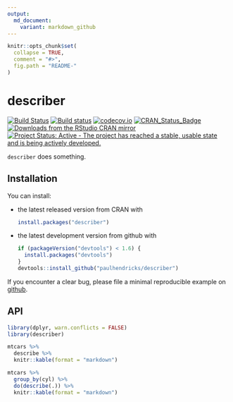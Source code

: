 ```yaml
---
output:
  md_document:
    variant: markdown_github
---
```


<!-- README.md is generated from README.Rmd. Please edit that file -->

```r
knitr::opts_chunk$set(
  collapse = TRUE,
  comment = "#>",
  fig.path = "README-"
)
```

# describer

[![Build Status](https://travis-ci.org/paulhendricks/describer.png?branch=master)](https://travis-ci.org/paulhendricks/describer)
[![Build status](https://ci.appveyor.com/api/projects/status/jyh7mh23q1htalww/branch/master?svg=true)](https://ci.appveyor.com/project/paulhendricks/describer/branch/master)
[![codecov.io](http://codecov.io/github/paulhendricks/describer/coverage.svg?branch=master)](http://codecov.io/github/paulhendricks/describer?branch=master)
[![CRAN_Status_Badge](http://www.r-pkg.org/badges/version/describer)](http://cran.r-project.org/package=describer)
[![Downloads from the RStudio CRAN mirror](http://cranlogs.r-pkg.org/badges/describer)](http://cran.rstudio.com/package=describer)
[![Project Status: Active - The project has reached a stable, usable state and is being actively developed.](http://www.repostatus.org/badges/0.1.0/active.svg)](http://www.repostatus.org/#active)

`describer` does something.

## Installation

You can install:

* the latest released version from CRAN with

    ```R
    install.packages("describer")
    ````

* the latest development version from github with

    ```R
    if (packageVersion("devtools") < 1.6) {
      install.packages("devtools")
    }
    devtools::install_github("paulhendricks/describer")
    ```

If you encounter a clear bug, please file a minimal reproducible example on [github](https://github.com/paulhendricks/describer/issues).

## API

```r
library(dplyr, warn.conflicts = FALSE)
library(describer)

mtcars %>% 
  describe %>% 
  knitr::kable(format = "markdown")

mtcars %>% 
  group_by(cyl) %>% 
  do(describe(.)) %>% 
  knitr::kable(format = "markdown")
```
